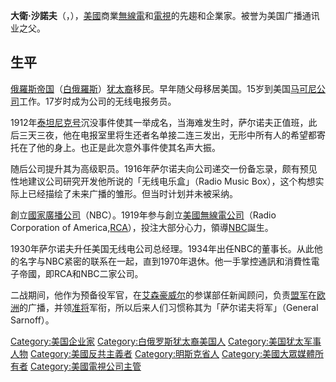 {{Unreferenced|time=2021-04-28T06:30:47+00:00}}
{{Infobox person
| name        = 大衛·沙諾夫<br>David Sarnoff
| image       = DavidSarnoff 1922.jpg
| image_size  =
| caption     = 沙諾夫（1922年攝）
| birth_name  =
| birth_date  = {{Birth date|1891|2|27}}
| birth_place = [[俄羅斯帝國|俄羅斯帝國]][[Uzlyany|Uzlyany]]與[[明斯克|明斯克]]（即今[[白俄羅斯|白俄羅斯]]首都）交界
| death_date  = {{Death date and age|1971|12|12|1891|2|27}}
| death_place = {{USA}}[[紐約州|紐約州]][[紐約|紐約]]
| death_cause =
| resting_place = {{USA}}[[紐約|紐約]]Valhalla Kensico Cemetery
| resting_place_coordinates =
| residence   =
| years active = 1919-1970
| nationality = {{USA}}
| other_names = "The General"
| known_for   = [[RCA|RCA]]長期經營者與[[NBC|NBC]]創辦人
| spouse      = Lizette Hermant
| partner     =
| children    = Robert W., Edward, and Thomas W.
| signature   =
| website     =
| footnotes   =
}}
'''大衛·沙諾夫'''（{{lang-en|David Sarnoff}}，{{bd|1891年|2月27日|1971年|12月12日}}），[[美國|美國]]商業[[無線電|無線電]]和[[電視|電視]]的先趨和企業家。被誉为美国广播通讯业之父。

== 生平 ==
[[俄羅斯帝国|俄羅斯帝国]]（[[白俄羅斯|白俄羅斯]]）[[犹太裔|犹太裔]]移民。早年随父母移居美国。15岁到美国[[马可尼公司|马可尼公司]]工作。17岁时成为公司的无线电报务员。

1912年[[泰坦尼克号|泰坦尼克号]]沉没事件使其一举成名，当海难发生时，萨尔诺夫正值班，此后三天三夜，他在电报室里将生还者名单接二连三发出，无形中所有人的希望都寄托在了他的身上。也正是此次意外事件使其名声大振。

随后公司提升其为高级职员。1916年萨尔诺夫向公司递交一份备忘录，颇有预见性地建议公司研究开发他所说的「无线电乐盒」（Radio Music Box），这个构想实际上已经描绘了未来广播的雏形。但当时计划并未被采纳。

創立[[國家廣播公司|國家廣播公司]]（NBC）。1919年参与創立[[美國無線電公司|美國無線電公司]]（Radio Corporation of America,[[RCA|RCA]]），投注大部分心力，領導[[NBC|NBC]]誕生。

1930年萨尔诺夫升任美国无线电公司总经理。1934年出任NBC的董事长。从此他的名字与NBC紧密的联系在一起，直到1970年退休。他一手掌控通訊和消費性電子帝國，即RCA和NBC二家公司。

二战期间，他作为预备役军官，在[[艾森豪威尔|艾森豪威尔]]的参谋部任新闻顾问，负责[[盟军|盟军]]在[[欧洲|欧洲]]的广播，并领[[准将|准将]]军衔，所以后来人们习惯称其为「萨尔诺夫将军」（General Sarnoff）。

{{Authority control}}
{{DEFAULTSORT:sarnoff}}
[[Category:美国企业家|Category:美国企业家]]
[[Category:白俄罗斯犹太裔美国人|Category:白俄罗斯犹太裔美国人]]
[[Category:美国犹太军事人物|Category:美国犹太军事人物]]
[[Category:美國反共主義者|Category:美國反共主義者]]
[[Category:明斯克省人|Category:明斯克省人]]
[[Category:美國大眾媒體所有者|Category:美國大眾媒體所有者]]
[[Category:美國電視公司主管|Category:美國電視公司主管]]